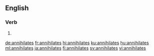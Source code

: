 {{also|annihilâtes}}
==English==

===Verb===
{{head|en|verb form}}

# {{en-third-person singular of|annihilate}}

[[de:annihilates]]
[[fr:annihilates]]
[[hi:annihilates]]
[[ku:annihilates]]
[[hu:annihilates]]
[[ml:annihilates]]
[[ja:annihilates]]
[[fi:annihilates]]
[[sv:annihilates]]
[[vi:annihilates]]